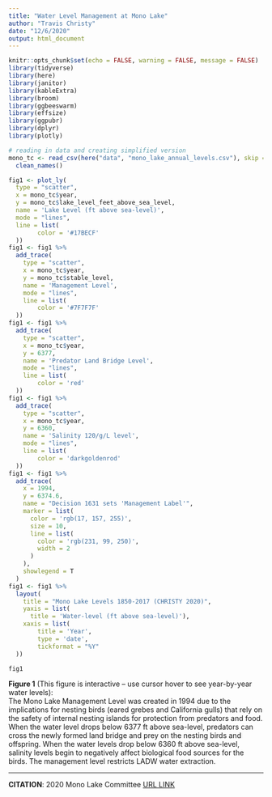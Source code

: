 ```yaml
---
title: "Water Level Management at Mono Lake"
author: "Travis Christy"
date: "12/6/2020"
output: html_document
---
```


```r
knitr::opts_chunk$set(echo = FALSE, warning = FALSE, message = FALSE)
library(tidyverse)
library(here)
library(janitor)
library(kableExtra)
library(broom)
library(ggbeeswarm)
library(effsize)
library(ggpubr)
library(dplyr)
library(plotly)
```

```r
# reading in data and creating simplified version
mono_tc <- read_csv(here("data", "mono_lake_annual_levels.csv"), skip = 5) %>% 
  clean_names()
```




```r


fig1 <- plot_ly(
  type = "scatter",
  x = mono_tc$year, 
  y = mono_tc$lake_level_feet_above_sea_level,
  name = 'Lake Level (ft above sea-level)',
  mode = "lines",
  line = list(
        color = '#17BECF'
  )) 
fig1 <- fig1 %>%
  add_trace(
    type = "scatter",
    x = mono_tc$year, 
    y = mono_tc$stable_level,
    name = 'Management Level',
    mode = "lines",
    line = list(
        color = '#7F7F7F'
  )) 
fig1 <- fig1 %>%
  add_trace(
    type = "scatter",
    x = mono_tc$year, 
    y = 6377,
    name = 'Predator Land Bridge Level',
    mode = "lines",
    line = list(
        color = 'red'
  )) 
fig1 <- fig1 %>%
  add_trace(
    type = "scatter",
    x = mono_tc$year, 
    y = 6360,
    name = 'Salinity 120/g/L level',
    mode = "lines",
    line = list(
        color = 'darkgoldenrod'
  )) 
fig1 <- fig1 %>%
  add_trace(
    x = 1994,
    y = 6374.6,
    name = "Decision 1631 sets 'Management Label'",
    marker = list(
      color = 'rgb(17, 157, 255)',
      size = 10,
      line = list(
        color = 'rgb(231, 99, 250)',
        width = 2
      )
    ),
    showlegend = T
  )
fig1 <- fig1 %>%
  layout(
    title = "Mono Lake Levels 1850-2017 (CHRISTY 2020)",
    yaxis = list(
      title = 'Water-level (ft above sea-level)'),
    xaxis = list(
        title = 'Year',
        type = 'date',
        tickformat = "%Y"
  ))

fig1
```
**Figure 1** (This figure is interactive -- use cursor hover to see year-by-year water levels):  
The Mono Lake Management Level was created in 1994 due to the implications for nesting birds (eared grebes and California gulls) that rely on the safety of internal nesting islands for protection from predators and food. When the water level drops below 6377 ft above sea-level, predators can cross the newly formed land bridge and prey on the nesting birds and offspring. When the water levels drop below 6360 ft above sea-level, salinity levels begin to negatively affect biological food sources for the birds. The management level restricts LADW water extraction.
  
---
  
  
**CITATION**: 2020 Mono Lake Committee [URL LINK](https://www.monolake.org/learn/aboutmonolake/savingmonolake/d1631/)   